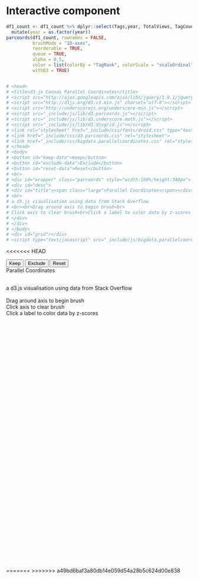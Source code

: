 # Interactive component

```r
df1_count <- df1_count %>% dplyr::select(Tags,year, TotalViews, TagCount, TotalComments, AcceptedAnswers, TagRank) %>%
  mutate(year = as.factor(year))
parcoords(df1_count, rownames = FALSE,
          brushMode = "1D-axes",
          reorderable = TRUE,
          queue = TRUE,
          alpha = 0.5,
          color = list(colorBy = "TagRank", colorScale = "scaleOrdinal", colorScheme = "schemeCategory10"),
          withD3 = TRUE)



```


```r
# <head>
# <title>d3.js Canvas Parallel Coordinates</title>
# <script src="http://ajax.googleapis.com/ajax/libs/jquery/1.9.1/jquery.min.js"></script>
# <script src="http://d3js.org/d3.v3.min.js" charset="utf-8"></script>
# <script src="http://underscorejs.org/underscore-min.js"></script>
# <script src="_include/js/lib/d3.parcoords.js"></script>
# <script src="_include/js/lib/d3.underscore.math.js"></script>
# <script src="_include/js/lib/d3.divgrid.js"></script>
# <link rel="stylesheet" href="_include/css/fonts/droid.css" type="text/css" charset="utf-8" />
# <link href="_include/css/d3.parcoords.css" rel="stylesheet">
# <link href="_include/css/bigdata.parallelcoordinates.css" rel="stylesheet">
# </head>
# <body>
# <button id="keep-data">Keep</button>
# <button id="exclude-data">Exclude</button>
# <button id="reset-data">Reset</button>
# <br>
# <div id="wrapper" class="parcoords" style="width:100%;height:340px">
# <div id="desc">
# <div id="title"><span class="large">Parallel Coordinates</span></div>
# <br>
# a d3.js visualisation using data from Stack Overflow
# <br><br>Drag around axis to begin brush<br>
# Click axis to clear brush<br>Click a label to color data by z-scores
# </div>
# </div>
# </body>
# <div id="grid"></div>
# <script type="text/javascript" src="_include/js/bigdata.parallelcoordinates.js"></script>
```

<<<<<<< HEAD

<title>d3.js Canvas Parallel Coordinates</title>
<script src="http://ajax.googleapis.com/ajax/libs/jquery/1.9.1/jquery.min.js"></script>
<script src="http://d3js.org/d3.v3.min.js" charset="utf-8"></script>
<script src="http://underscorejs.org/underscore-min.js"></script>
<script src="_include/js/lib/d3.parcoords.js"></script>
<script src="_include/js/lib/d3.underscore.math.js"></script>
<script src="_include/js/lib/d3.divgrid.js"></script>
<link rel="stylesheet" href="_include/css/fonts/droid.css" type="text/css" charset="utf-8" />
<link href="_include/css/d3.parcoords.css" rel="stylesheet">
<link href="_include/css/bigdata.parallelcoordinates.css" rel="stylesheet">
<button id="keep-data">Keep</button>
<button id="exclude-data">Exclude</button>
<button id="reset-data">Reset</button>
<br>
<div id="wrapper" class="parcoords" style="width:100%;height:800px">
<div id="desc">
<div id="title"><span class="large">Parallel Coordinates</span></div>
<br>
a d3.js visualisation using data from Stack Overflow
<br><br>Drag around axis to begin brush<br>
Click axis to clear brush<br>Click a label to color data by z-scores
</div>
</div>
</body>
<div id="grid"></div>
<script type="text/javascript" src="_include/js/bigdata.parallelcoordinates.js"></script>
=======
>>>>>>> a49bd6baf3a80db14e059d54a28b5c624d00e838
